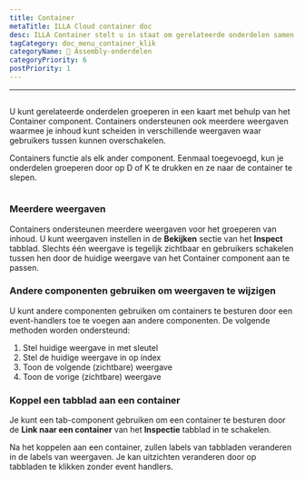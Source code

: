 ```yaml
---
title: Container
metaTitle: ILLA Cloud container doc
desc: ILLA Container stelt u in staat om gerelateerde onderdelen samen te groeperen in een kaart
tagCategory: doc_menu_container_klik
categoryName: 🧬 Assembly-onderdelen
categoryPriority: 6
postPriority: 1
---
```


* * *

## <Heading hidden>Container</Heading>

U kunt gerelateerde onderdelen groeperen in een kaart met behulp van het Container component. Containers ondersteunen ook meerdere weergaven waarmee je inhoud kunt scheiden in verschillende weergaven waar gebruikers tussen kunnen overschakelen.

Containers functie als elk ander component. Eenmaal toegevoegd, kun je onderdelen groeperen door op D of K te drukken en ze naar de container te slepen.

<img
  src='https://cdn.illacloud.com/official-website/img/docs/assemble/container.png'
  alt=""
/>

### Meerdere weergaven

Containers ondersteunen meerdere weergaven voor het groeperen van inhoud. U kunt weergaven instellen in de **Bekijken** sectie van het **Inspect** tabblad. Slechts één weergave is tegelijk zichtbaar en gebruikers schakelen tussen hen door de huidige weergave van het Container component aan te passen.

### Andere componenten gebruiken om weergaven te wijzigen

U kunt andere componenten gebruiken om containers te besturen door een event-handlers toe te voegen aan andere componenten. De volgende methoden worden ondersteund:

1.  Stel huidige weergave in met sleutel
2.  Stel de huidige weergave in op index
3.  Toon de volgende (zichtbare) weergave
4.  Toon de vorige (zichtbare) weergave

### Koppel een tabblad aan een container

Je kunt een tab-component gebruiken om een container te besturen door de **Link naar een container** van het **Inspectie** tabblad in te schakelen.

Na het koppelen aan een container, zullen labels van tabbladen veranderen in de labels van weergaven. Je kan uitzichten veranderen door op tabbladen te klikken zonder event handlers. 
